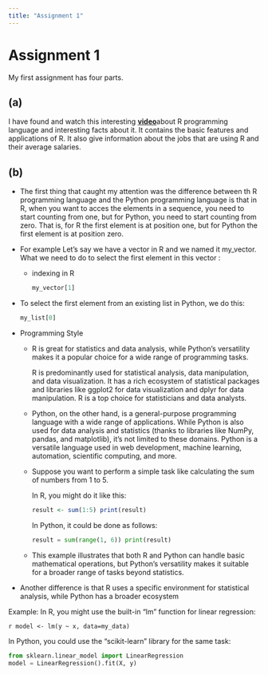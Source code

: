 ```yaml
---
title: "Assignment 1"
---
```


# Assignment 1

My first assignment has four parts.

## (a)

I have found and watch this interesting [**video**](https://www.youtube.com/watch?v=jr9BhIMwTvA)about R programming language and interesting facts about it. It contains the basic features and applications of R. It also give information about the jobs that are using R and their average salaries.

## (b)

-   The first thing that caught my attention was the difference between th R programming language and the Python programming language is that in R, when you want to acces the elements in a sequence, you need to start counting from one, but for Python, you need to start counting from zero. That is, for R the first element is at position one, but for Python the first element is at position zero.

-   For example Let's say we have a vector in R and we named it my_vector. What we need to do to select the first element in this vector :

    -   indexing in R

        ```r
        my_vector[1]
        ```

-   To select the first element from an existing list in Python, we do this:

    ```python
    my_list[0]
    ```

-   Programming Style

    -   R is great for statistics and data analysis, while Python's versatility makes it a popular choice for a wide range of programming tasks.

        R is predominantly used for statistical analysis, data manipulation, and data visualization. It has a rich ecosystem of statistical packages and libraries like ggplot2 for data visualization and dplyr for data manipulation. R is a top choice for statisticians and data analysts.

    -   Python, on the other hand, is a general-purpose programming language with a wide range of applications. While Python is also used for data analysis and statistics (thanks to libraries like NumPy, pandas, and matplotlib), it's not limited to these domains. Python is a versatile language used in web development, machine learning, automation, scientific computing, and more.

    -   Suppose you want to perform a simple task like calculating the sum of numbers from 1 to 5.

        In R, you might do it like this:

        ```r
        result <- sum(1:5) print(result)

        ```

        In Python, it could be done as follows:

        ```python
        result = sum(range(1, 6)) print(result)
        ```

    -   This example illustrates that both R and Python can handle basic mathematical operations, but Python's versatility makes it suitable for a broader range of tasks beyond statistics.

-   Another difference is that R uses a specific environment for statistical analysis, while Python has a broader ecosystem

Example:
In R, you might use the built-in "lm" function for linear regression:

`r model <- lm(y ~ x, data=my_data)`

In Python, you could use the "scikit-learn" library for the same task:

```python
from sklearn.linear_model import LinearRegression
model = LinearRegression().fit(X, y)

```
